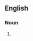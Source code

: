 {{also|stocking-foot}}
==English==

===Noun===
{{en-noun|stockingfeet}}

# {{alt form|en|stocking-foot}}